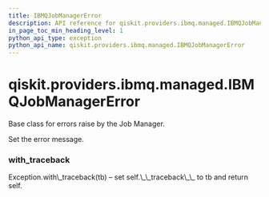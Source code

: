 ```yaml
---
title: IBMQJobManagerError
description: API reference for qiskit.providers.ibmq.managed.IBMQJobManagerError
in_page_toc_min_heading_level: 1
python_api_type: exception
python_api_name: qiskit.providers.ibmq.managed.IBMQJobManagerError
---
```


# qiskit.providers.ibmq.managed.IBMQJobManagerError

<Class id="qiskit.providers.ibmq.managed.IBMQJobManagerError" github="https://github.com/qiskit/qiskit-ibmq-provider/tree/stable/0.15/qiskit/providers/ibmq/managed/exceptions.py" signature="IBMQJobManagerError(*message)">
  Base class for errors raise by the Job Manager.

  Set the error message.

  ### with\_traceback

  <Function id="qiskit.providers.ibmq.managed.IBMQJobManagerError.with_traceback" name="with_traceback" signature="with_traceback()">
    Exception.with\_traceback(tb) – set self.\_\_traceback\_\_ to tb and return self.
  </Function>
</Class>

